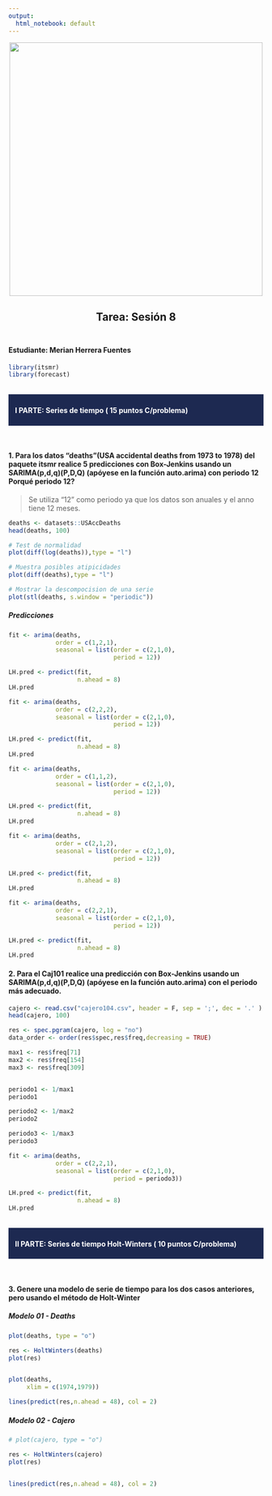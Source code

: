 ```yaml
---
output:
  html_notebook: default
---
```

<style>
div.blue { background-color:#e6f0ff; border-radius: 5px; padding: 20px;}
</style>

<center><img src="logo.png" width="500"/></center>

<center><h2><b>Tarea: Sesión 8 <h2></b></center>

<h4><b>Estudiante:</b> Merian Herrera Fuentes <br></h4>

```r
library(itsmr)
library(forecast)
```

<br>
<div style="background-color:#1D2951;color:white;padding:3px;marging:10px;">
  <h4><b>&nbsp;&nbsp;&nbsp;I PARTE: Series de tiempo ( 15 puntos C/problema)</b></h4>
</div>
<br>

#### **1. Para los datos “deaths"(USA accidental deaths from 1973 to 1978) del paquete itsmr realice 5 predicciones con Box-Jenkins usando un SARIMA(p,d,q)(P,D,Q) (apóyese en la función auto.arima) con periodo 12 Porqué periodo 12?** <br>

> Se utiliza "12" como periodo ya que los datos son anuales y el anno tiene 12 meses.

```r
deaths <- datasets::USAccDeaths
head(deaths, 100)
```

```r
# Test de normalidad 
plot(diff(log(deaths)),type = "l")
```

```r
# Muestra posibles atipicidades
plot(diff(deaths),type = "l")
```

```r
# Mostrar la descompocision de una serie
plot(stl(deaths, s.window = "periodic"))
```


##### **Predicciones**

```r
fit <- arima(deaths,
             order = c(1,2,1),
             seasonal = list(order = c(2,1,0),
                             period = 12))

LH.pred <- predict(fit, 
                   n.ahead = 8)
LH.pred
```

```r
fit <- arima(deaths,
             order = c(2,2,2),
             seasonal = list(order = c(2,1,0),
                             period = 12))

LH.pred <- predict(fit, 
                   n.ahead = 8)
LH.pred
```


```r
fit <- arima(deaths,
             order = c(1,1,2),
             seasonal = list(order = c(2,1,0),
                             period = 12))

LH.pred <- predict(fit, 
                   n.ahead = 8)
LH.pred
```

```r
fit <- arima(deaths,
             order = c(2,1,2),
             seasonal = list(order = c(2,1,0),
                             period = 12))

LH.pred <- predict(fit, 
                   n.ahead = 8)
LH.pred
```

```r
fit <- arima(deaths,
             order = c(2,2,1),
             seasonal = list(order = c(2,1,0),
                             period = 12))

LH.pred <- predict(fit, 
                   n.ahead = 8)
LH.pred
```

#### **2. Para el Caj101 realice una predicción con Box-Jenkins usando un SARIMA(p,d,q)(P,D,Q) (apóyese en la función auto.arima) con el periodo más adecuado.** <br>

```r
cajero <- read.csv("cajero104.csv", header = F, sep = ';', dec = '.' )
head(cajero, 100)
```

```r
res <- spec.pgram(cajero, log = "no")
data_order <- order(res$spec,res$freq,decreasing = TRUE)  

max1 <- res$freq[71]
max2 <- res$freq[154]
max3 <- res$freq[309]


periodo1 <- 1/max1
periodo1

periodo2 <- 1/max2
periodo2

periodo3 <- 1/max3
periodo3
```


```r
fit <- arima(deaths,
             order = c(2,2,1),
             seasonal = list(order = c(2,1,0),
                             period = periodo3))

LH.pred <- predict(fit, 
                   n.ahead = 8)
LH.pred
```

<br>
<div style="background-color:#1D2951;color:white;padding:3px;marging:10px;">
  <h4><b>&nbsp;&nbsp;&nbsp;II PARTE: Series de tiempo Holt-Winters ( 10 puntos C/problema)</b></h4>
</div>
<br>

#### **3. Genere una modelo de serie de tiempo para los dos casos anteriores, pero usando el método de Holt-Winter**

##### **Modelo 01 - Deaths**

```r
plot(deaths, type = "o")

res <- HoltWinters(deaths)
plot(res)


plot(deaths,
     xlim = c(1974,1979))

lines(predict(res,n.ahead = 48), col = 2)
```

##### **Modelo 02 - Cajero**

```r
# plot(cajero, type = "o")

res <- HoltWinters(cajero)
plot(res)


lines(predict(res,n.ahead = 48), col = 2)
```


